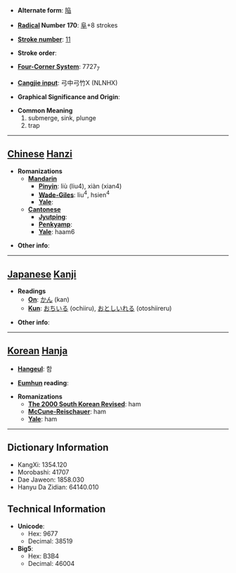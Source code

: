 * '''Alternate form''': [[陥]]

* '''[[Wiktionary:Chinese radical index| Radical]] Number 170''': [[Wiktionary:Chinese radical index 阜|阜]]+8 strokes

* '''[[Wiktionary:Chinese total strokes index|Stroke number]]''': [[Wiktionary:Chinese total strokes index 11|11]]

* '''Stroke order''': 

* '''[[Wiktionary:Chinese four corner index|Four-Corner System]]''': 7727<sub>7</sub>

* '''[[Wiktionary:Chinese Cangjie index|Cangjie input]]''': 弓中弓竹X (NLNHX)

* '''Graphical Significance and Origin''': 

* '''Common Meaning'''
*#submerge, sink, plunge
*# trap


----

== [[Chinese]] [[Hanzi]] ==

* '''Romanizations'''
** '''[[Mandarin]]'''
*** '''[[Pinyin]]''': liù (liu4), xiàn (xian4)
*** '''[[Wade-Giles]]''': liu<sup>4</sup>, hsien<sup>4</sup>
*** '''[[Yale]]''': 
** '''[[Cantonese]]'''
*** '''[[Jyutping]]''':
*** '''[[Penkyamp]]''': 
*** '''[[Yale]]''': haam6

* '''Other info''': 

----

== [[Japanese]] [[Kanji]] ==

* '''Readings'''
** '''[[On]]''': [[かん]] (kan)
** '''[[Kun]]''': [[おちいる]] (ochiiru), [[おとしいれる]] (otoshiireru)

* '''Other info''':  

----

== [[Korean]] [[Hanja]] ==

* '''[[Hangeul]]''': 함

* '''[[Eumhun]] reading''': 

* '''Romanizations'''
** '''[[The 2000 South Korean Revised Romanization|The 2000 South Korean Revised]]''': ham
** '''[[McCune-Reischauer]]''': ham
** '''[[Yale]]''': ham

----

== Dictionary Information ==

* KangXi: 1354.120
* Morobashi: 41707
* Dae Jaweon: 1858.030
* Hanyu Da Zidian: 64140.010

== Technical Information ==

* '''Unicode''':
** Hex: 9677
** Decimal: 38519
* '''Big5''':
** Hex: B3B4
** Decimal: 46004